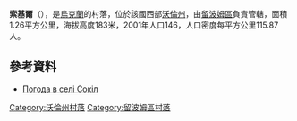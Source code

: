 {{coord|51|17|58|N|23|55|9|E|scale:30000|display=title}}

'''索基爾'''（{{lang-uk|Сокіл}}），是[[烏克蘭|烏克蘭]]的村落，位於該國西部[[沃倫州|沃倫州]]，由[[留波姆區|留波姆區]]負責管轄，面積1.26平方公里，海拔高度183米，2001年人口146，人口密度每平方公里115.87人。

==參考資料==
* [http://weather.in.ua/ua/volynskaja/24361 Погода в селі Сокіл] {{Wayback|url=http://weather.in.ua/ua/volynskaja/24361 |date=20160305213455 }}

[[Category:沃倫州村落|Category:沃倫州村落]]
[[Category:留波姆區村落|Category:留波姆區村落]]


{{Volyn-geo-stub}}